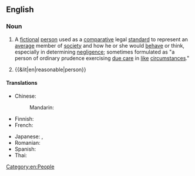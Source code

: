 {{also|reasonable-person}}
==English==
{{wikipedia|Reasonable man}}

===Noun===
{{en-noun|s|reasonable people}}

# {{lb|en|legal}} A [[fictional]] [[person]] used as a [[comparative]] legal [[standard]] to represent an [[average]] member of [[society]] and how he or she would [[behave]] or think, especially in determining [[negligence]]; sometimes formulated as "a person of ordinary prudence exercising [[standard of care|due care]] in [[like]] [[circumstances]]."
# {{&lit|en|reasonable|person}}

====Translations====
{{trans-top|a fictional person used as a comparative legal standard to represent an average member of society}}
* Chinese:
*: Mandarin: {{t|cmn|理性自然人|tr=lǐxìng zìránrén}}
* Finnish: {{t|fi|järkevä henkilö}}
* French: {{t+|fr|personne raisonnable|f}}
{{trans-mid}}
* Japanese: {{t|ja|通常人|tr=tsūjōjin}}, {{t+|ja|一般人|tr=ippanjin}}
* Romanian: {{t|ro|persoană rezonabilă|f}}
* Spanish: {{t|es|persona razonable|f}}
* Thai: {{t+|th|วิญญูชน}}
{{trans-bottom}}

[[Category:en:People]]